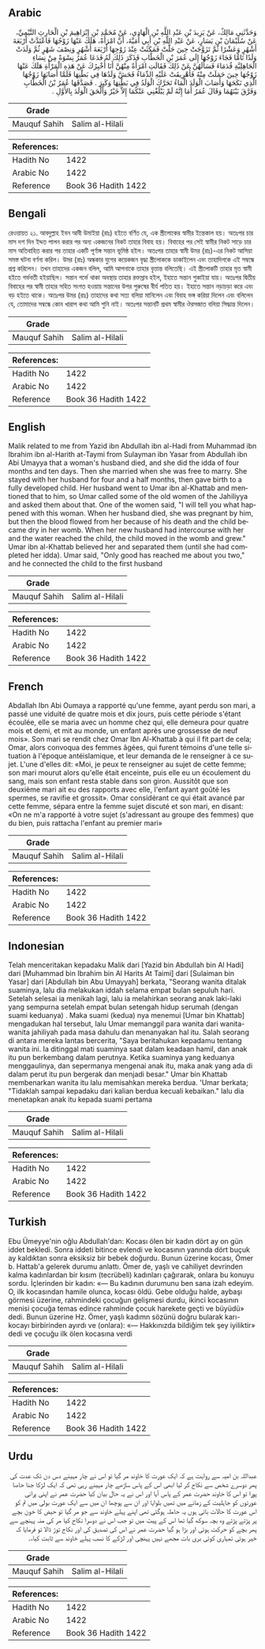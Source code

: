 ## Arabic


<div dir="rtl" lang="ar" style={{fontSize:'larger',backgroundColor:'#f8f9fa',padding:20}}>
وَحَدَّثَنِي مَالِكٌ، عَنْ يَزِيدَ بْنِ عَبْدِ اللَّهِ بْنِ الْهَادِي، عَنْ مُحَمَّدِ بْنِ إِبْرَاهِيمَ بْنِ الْحَارِثِ التَّيْمِيِّ، عَنْ سُلَيْمَانَ بْنِ يَسَارٍ، عَنْ عَبْدِ اللَّهِ بْنِ أَبِي أُمَيَّةَ، أَنَّ امْرَأَةً، هَلَكَ عَنْهَا زَوْجُهَا فَاعْتَدَّتْ أَرْبَعَةَ أَشْهُرٍ وَعَشْرًا ثُمَّ تَزَوَّجَتْ حِينَ حَلَّتْ فَمَكَثَتْ عِنْدَ زَوْجِهَا أَرْبَعَةَ أَشْهُرٍ وَنِصْفَ شَهْرٍ ثُمَّ وَلَدَتْ وَلَدًا تَامًّا فَجَاءَ زَوْجُهَا إِلَى عُمَرَ بْنِ الْخَطَّابِ فَذَكَرَ ذَلِكَ لَهُ فَدَعَا عُمَرُ نِسْوَةً مِنْ نِسَاءِ الْجَاهِلِيَّةِ قُدَمَاءَ فَسَأَلَهُنَّ عَنْ ذَلِكَ فَقَالَتِ امْرَأَةٌ مِنْهُنَّ أَنَا أُخْبِرُكَ عَنْ هَذِهِ الْمَرْأَةِ هَلَكَ عَنْهَا زَوْجُهَا حِينَ حَمَلَتْ مِنْهُ فَأُهْرِيقَتْ عَلَيْهِ الدِّمَاءُ فَحَشَّ وَلَدُهَا فِي بَطْنِهَا فَلَمَّا أَصَابَهَا زَوْجُهَا الَّذِي نَكَحَهَا وَأَصَابَ الْوَلَدَ الْمَاءُ تَحَرَّكَ الْوَلَدُ فِي بَطْنِهَا وَكَبِرَ ‏.‏ فَصَدَّقَهَا عُمَرُ بْنُ الْخَطَّابِ وَفَرَّقَ بَيْنَهُمَا وَقَالَ عُمَرُ أَمَا إِنَّهُ لَمْ يَبْلُغْنِي عَنْكُمَا إِلاَّ خَيْرٌ وَأَلْحَقَ الْوَلَدَ بِالأَوَّلِ ‏.‏
</div>
<div style={{backgroundColor:'#f8f9fa',padding:20, marginBottom: 10}}><table> <thead> <tr> <th>Grade</th> <th></th> </tr> </thead> <tbody> <tr><td>Mauquf Sahih</td><td>Salim al-Hilali</td></tr></tbody></table><table> <thead> <tr> <th>References:</th> <th></th> </tr> </thead> <tbody><tr><td>Hadith No</td><td>1422</td></tr><tr><td>Arabic No</td><td>1422</td></tr><tr><td>Reference</td><td>Book 36 Hadith 1422</td></tr></tbody></table></div>

## Bengali


<div dir="ltr" lang="bn" style={{fontSize:'larger',backgroundColor:'#f8f9fa',padding:20}}>
রেওয়ায়ত ২১. আবদুল্লাহ ইবন আবী উমাইয়া (রাঃ) হইতে বর্ণিত যে, এক স্ত্রীলোকের স্বামীর ইন্তেকাল হয়। অতঃপর চার মাস দশ দিন ইদ্দত পালন করার পর অন্য একজনের নিকট তাহার বিবাহ হয়। বিবাহের পর সেই স্বামীর নিকট সাড়ে চার মাস অতিবাহিত করার পর তাহার একটি পূর্ণাঙ্গ সন্তান ভূমিষ্ঠ হইল। অতঃপর তাহার স্বামী উমর (রাঃ)-এর নিকট আসিয়া সমস্ত ঘটনা বর্ণনা করিল। উমর (রাঃ) অন্ধকার যুগের কয়েকজন বৃদ্ধা স্ত্রীলোককে ডাকাইলেন এবং তাহাদিগকে এই সম্বন্ধে প্রশ্ন করিলেন। তখন তাহাদের একজন বলিল, আমি আপনাকে তাহার বৃত্তান্ত বলিতেছি। এই স্ত্রীলোকটি তাহার মৃত স্বামী হইতে গর্ভবতী হইয়াছিল। সন্তান গর্ভে থাকা অবস্থায় তাহার রক্তস্রাব হইল, ইহাতে সন্তান শুকাইয়া যায়। অতঃপর দ্বিতীয় বিবাহের পর স্বামী তাহার সহিত সংগত হওয়ায় সন্তানের উপর পুরুষের বীর্য পতিত হয়। ইহাতে সন্তান নড়াচড়া করে এবং বড় হইতে থাকে। অতঃপর উমর (রাঃ) তাহাদের কথা সত্য বলিয়া মানিলেন এবং বিবাহ ভঙ্গ করিয়া দিলেন এবং বলিলেন যে, তোমাদের সম্বন্ধে কোন খারাপ কথা আমি শুনি নাই। অতঃপর সন্তানটি প্রথম স্বামীর ঔরসজাত বলিয়া সিদ্ধান্ত দিলেন।
</div>
<div style={{backgroundColor:'#f8f9fa',padding:20, marginBottom: 10}}><table> <thead> <tr> <th>Grade</th> <th></th> </tr> </thead> <tbody> <tr><td>Mauquf Sahih</td><td>Salim al-Hilali</td></tr></tbody></table><table> <thead> <tr> <th>References:</th> <th></th> </tr> </thead> <tbody><tr><td>Hadith No</td><td>1422</td></tr><tr><td>Arabic No</td><td>1422</td></tr><tr><td>Reference</td><td>Book 36 Hadith 1422</td></tr></tbody></table></div>

## English


<div dir="ltr" lang="en" style={{fontSize:'larger',backgroundColor:'#f8f9fa',padding:20}}>
Malik related to me from Yazid ibn Abdullah ibn al-Hadi from Muhammad ibn Ibrahim ibn al-Harith at-Taymi from Sulayman ibn Yasar from Abdullah ibn Abi Umayya that a woman's husband died, and she did the idda of four months and ten days. Then she married when she was free to marry. She stayed with her husband for four and a half months, then gave birth to a fully developed child. Her husband went to Umar ibn al-Khattab and mentioned that to him, so Umar called some of the old women of the Jahiliyya and asked them about that. One of the women said, "I will tell you what happened with this woman. When her husband died, she was pregnant by him, but then the blood flowed from her because of his death and the child became dry in her womb. When her new husband had intercourse with her and the water reached the child, the child moved in the womb and grew." Umar ibn al-Khattab believed her and separated them (until she had completed her idda). Umar said, "Only good has reached me about you two," and he connected the child to the first husband
</div>
<div style={{backgroundColor:'#f8f9fa',padding:20, marginBottom: 10}}><table> <thead> <tr> <th>Grade</th> <th></th> </tr> </thead> <tbody> <tr><td>Mauquf Sahih</td><td>Salim al-Hilali</td></tr></tbody></table><table> <thead> <tr> <th>References:</th> <th></th> </tr> </thead> <tbody><tr><td>Hadith No</td><td>1422</td></tr><tr><td>Arabic No</td><td>1422</td></tr><tr><td>Reference</td><td>Book 36 Hadith 1422</td></tr></tbody></table></div>

## French


<div dir="ltr" lang="fr" style={{fontSize:'larger',backgroundColor:'#f8f9fa',padding:20}}>
Abdallah Ibn Abi Oumaya a rapporté qu'une femme, ayant perdu son mari, a passé une viduité de quatre mois et dix jours, puis cette période s'étant écoulée, elle se maria avec un homme chez qui, elle demeura pour quatre mois et demi, et mit au monde, un enfant après une grossesse de neuf mois». Son mari se rendit chez Omar Ibn Al-Khattab à qui il fit part de cela; Omar, alors convoqua des femmes âgées, qui furent témoins d'une telle situation à l'époque antéislamique, et leur demanda de le renseigner à ce sujet. L'une d'elles dit: «Moi, je peux te renseigner au sujet de cette femme; son mari mourut alors qu'elle était enceinte, puis elle eu un écoulement du sang, mais son enfant resta stable dans son giron. Aussitôt que son deuxième mari ait eu des rapports avec elle, l'enfant ayant goûté les spermes, se ravifie et grossit». Omar considérant ce qui était avancé par cette femme, sépara entre la femme sujet discuté et son mari, en disant: «On ne m'a rapporté à votre sujet (s'adressant au groupe des femmes) que du bien, puis rattacha l'enfant au premier mari»
</div>
<div style={{backgroundColor:'#f8f9fa',padding:20, marginBottom: 10}}><table> <thead> <tr> <th>Grade</th> <th></th> </tr> </thead> <tbody> <tr><td>Mauquf Sahih</td><td>Salim al-Hilali</td></tr></tbody></table><table> <thead> <tr> <th>References:</th> <th></th> </tr> </thead> <tbody><tr><td>Hadith No</td><td>1422</td></tr><tr><td>Arabic No</td><td>1422</td></tr><tr><td>Reference</td><td>Book 36 Hadith 1422</td></tr></tbody></table></div>

## Indonesian


<div dir="ltr" lang="id" style={{fontSize:'larger',backgroundColor:'#f8f9fa',padding:20}}>
Telah menceritakan kepadaku Malik dari [Yazid bin Abdullah bin Al Hadi] dari [Muhammad bin Ibrahim bin Al Harits At Taimi] dari [Sulaiman bin Yasar] dari [Abdullah bin Abu Umayyah] berkata, "Seorang wanita ditalak suaminya, lalu dia melakukan iddah selama empat bulan sepuluh hari. Setelah selesai ia menikah lagi, lalu ia melahirkan seorang anak laki-laki yang sempurna setelah empat bulan setengah hidup serumah (dengan suami keduanya) . Maka suami (kedua) nya menemui [Umar bin Khattab] mengadukan hal tersebut, lalu Umar memanggil para wanita dari wanita-wanita jahiliyah pada masa dahulu dan menanyakan hal itu. Salah seorang di antara mereka lantas bercerita, "Saya beritahukan kepadamu tentang wanita ini. Ia ditinggal mati suaminya saat dalam keadaan hamil, dan anak itu pun berkembang dalam perutnya. Ketika suaminya yang keduanya menggaulinya, dan sepermanya mengenai anak itu, maka anak yang ada di dalam perut itu pun bergerak dan menjadi besar." Umar bin Khattab membenarkan wanita itu lalu memisahkan mereka berdua. 'Umar berkata; "Tidaklah sampai kepadaku dari kalian berdua kecuali kebaikan." lalu dia menetapkan anak itu kepada suami pertama
</div>
<div style={{backgroundColor:'#f8f9fa',padding:20, marginBottom: 10}}><table> <thead> <tr> <th>Grade</th> <th></th> </tr> </thead> <tbody> <tr><td>Mauquf Sahih</td><td>Salim al-Hilali</td></tr></tbody></table><table> <thead> <tr> <th>References:</th> <th></th> </tr> </thead> <tbody><tr><td>Hadith No</td><td>1422</td></tr><tr><td>Arabic No</td><td>1422</td></tr><tr><td>Reference</td><td>Book 36 Hadith 1422</td></tr></tbody></table></div>

## Turkish


<div dir="ltr" lang="tr" style={{fontSize:'larger',backgroundColor:'#f8f9fa',padding:20}}>
Ebu Ümeyye'nin oğlu Abdullah'dan: Kocası ölen bir kadın dört ay on gün iddet bekledi. Sonra iddeti bitince evlendi ve kocasının yanında dört buçuk ay kaldıktan sonra eksiksiz bir bebek doğurdu. Bunun üzerine kocası, Ömer b. Hattab'a gelerek durumu anlattı. Ömer de, yaşlı ve cahiliyet devrinden kalma kadınlardan bir kısım (tecrübeli) kadınları çağırarak, onlara bu konuyu sordu. İçlerinden bir kadın: «— Bu kadının durumunu ben sana izah edeyim. O, ilk kocasından hamile olunca, kocası öldü. Gebe olduğu halde, aybaşı görmesi üzerine, rahmindeki çocuğun gelişmesi durdu, ikinci kocasının menisi çocuğa temas edince rahminde çocuk harekete geçti ve büyüdü» dedi. Bunun üzerine Hz. Ömer, yaşlı kadımn sözünü doğru bularak karı-kocayı birbirinden ayırdı ve (onlara): «— Hakkınızda bildiğim tek şey iyiliktir» dedi ve çocuğu ilk ölen kocasına verdi
</div>
<div style={{backgroundColor:'#f8f9fa',padding:20, marginBottom: 10}}><table> <thead> <tr> <th>Grade</th> <th></th> </tr> </thead> <tbody> <tr><td>Mauquf Sahih</td><td>Salim al-Hilali</td></tr></tbody></table><table> <thead> <tr> <th>References:</th> <th></th> </tr> </thead> <tbody><tr><td>Hadith No</td><td>1422</td></tr><tr><td>Arabic No</td><td>1422</td></tr><tr><td>Reference</td><td>Book 36 Hadith 1422</td></tr></tbody></table></div>

## Urdu


<div dir="rtl" lang="ur" style={{fontSize:'larger',backgroundColor:'#f8f9fa',padding:20}}>
عبداللہ بن امیہ سے روایت ہے کہ ایک عورت کا خاوند مر گیا تو اس نے چار مہینے دس دن تک عدت کی پھر دوسرے شخص سے نکاح کر لیا ابھی اس کے پاس ساڑھے چار مہینے رہی تھی کہ ایک لڑکا جنا حاصا پورا تو اس کا خاوند حضرت عمر کے پاس آیا اور اس نے یہ حال بیان کیا حضرت عمر نے اپنی پرانی عورتوں کو جاہلیت کے زمانے میں تھیں بلوایا اور ان سے پوچھا ان میں سے ایک عورت بولی میں تم کو اس عورت کا حالات باتی ہوں یہ حاملہ ہوگئی تھی اپنے پہلے خاوند سے جو مر گیا تو حیض کا خون بچے پر پڑتے پڑتے وہ بچہ سوکھ گیا تھا اس کے پیٹ میں تو جب اس نے دوسرا نکاح کیا مر کی منہ پہنچے سے پھر بچے کو حرکت ہوئی اور بڑا ہو گیا حضرت عمر نے اس کی تصدیق کی اور نکاح توڑ ڈالا تو فرمایا کہ خیر ہوئی تمہاری کوئی بری بات مجھے نہیں پہنچی اور لڑکے کا نسب پہلے خاوند سے ثابت کیا،۔
</div>
<div style={{backgroundColor:'#f8f9fa',padding:20, marginBottom: 10}}><table> <thead> <tr> <th>Grade</th> <th></th> </tr> </thead> <tbody> <tr><td>Mauquf Sahih</td><td>Salim al-Hilali</td></tr></tbody></table><table> <thead> <tr> <th>References:</th> <th></th> </tr> </thead> <tbody><tr><td>Hadith No</td><td>1422</td></tr><tr><td>Arabic No</td><td>1422</td></tr><tr><td>Reference</td><td>Book 36 Hadith 1422</td></tr></tbody></table></div>